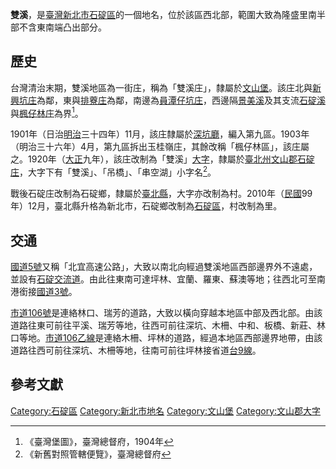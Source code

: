 {{noteTA
|1 = zh-cn:庄; zh-hk:庄; zh-tw:庄;
}}
'''雙溪 '''，是[[臺灣|臺灣]][[新北市|新北市]][[石碇區|石碇區]]的一個地名，位於該區西北部，範圍大致為隆盛里南半部不含東南端凸出部分。

==歷史==
台灣清治末期，雙溪地區為一街庄，稱為「雙溪庄」，隸屬於[[文山堡|文山堡]]。該庄北與[[新興坑庄|新興坑庄]]為鄰，東與[[排藔庄|排藔庄]]為鄰，南邊為[[員潭仔坑庄|員潭仔坑庄]]，西邊隔[[景美溪|景美溪]]及其支流[[石碇溪|石碇溪]]與[[楓仔林庄|楓仔林庄]]為界<ref>《臺灣堡圖》，臺灣總督府，1904年</ref>。

1901年（日治[[明治|明治]]三十四年）11月，該庄隸屬於[[深坑廳|深坑廳]]，編入第九區。1903年（明治三十六年）4月，第九區拆出玉桂嶺庄，其餘改稱「楓仔林區」，該庄屬之。1920年（[[大正|大正]]九年），該庄改制為「雙溪」[[大字|大字]]，隸屬於[[臺北州|臺北州]][[文山郡|文山郡]][[石碇庄|石碇庄]]，大字下有「雙溪」、「吊橋」、「串空湖」小字名<ref>《新舊對照管轄便覽》，臺灣總督府</ref>。

戰後石碇庄改制為石碇鄉，隸屬於[[臺北縣|臺北縣]]，大字亦改制為村。2010年（[[中華民國|民國]]99年）12月，臺北縣升格為新北市，石碇鄉改制為[[石碇區|石碇區]]，村改制為里。

==交通==
[[蔣渭水高速公路|國道5號]]又稱「北宜高速公路」，大致以南北向經過雙溪地區西部邊界外不遠處，並設有[[石碇交流道|石碇交流道]]。由此往東南可達坪林、宜蘭、羅東、蘇澳等地；往西北可至南港銜接[[福爾摩沙高速公路|國道3號]]。

[[市道106號|市道106號]]是連絡林口、瑞芳的道路，大致以橫向穿越本地區中部及西北部。由該道路往東可前往平溪、瑞芳等地，往西可前往深坑、木柵、中和、板橋、新莊、林口等地。[[市道106乙線|市道106乙線]]是連絡木柵、坪林的道路，經過本地區西部邊界地帶，由該道路往西可前往深坑、木柵等地，往南可前往坪林接省道[[台9線|台9線]]。

==參考文獻==
{{reflist}}

{{文山郡}}

[[Category:石碇區|Category:石碇區]]
[[Category:新北市地名|Category:新北市地名]]
[[Category:文山堡|Category:文山堡]]
[[Category:文山郡大字|Category:文山郡大字]]
